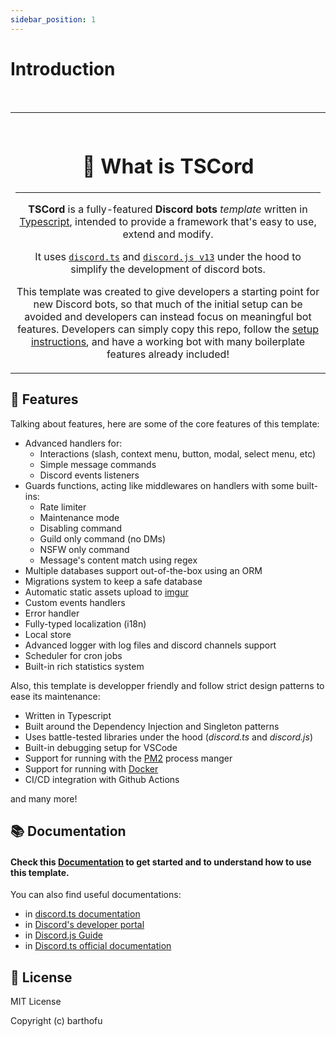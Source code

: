 ```yaml
---
sidebar_position: 1
---
```


# Introduction

<br/>

<table>
<tr>
<td align="center">

<br/>

# 🌟 What is TSCord

<hr/>

**TSCord** is a fully-featured **Discord bots** *template* written in [Typescript](https://www.typescriptlang.org/), intended to provide a framework that's easy to use, extend and modify.

It uses [`discord.ts`](https://github.com/oceanroleplay/discord.ts) and [`discord.js v13`](https://github.com/discordjs/discord.js) under the hood to simplify the development of discord bots.

This template was created to give developers a starting point for new Discord bots, so that much of the initial setup can be avoided and developers can instead focus on meaningful bot features. Developers can simply copy this repo, follow the [setup instructions](https://barthofu.github.io/tscord-template-docs), and have a working bot with many boilerplate features already included!        
    
</td>
</tr>
</table>

## 📜 Features

Talking about features, here are some of the core features of this template:

- Advanced handlers for:
    - Interactions (slash, context menu, button, modal, select menu, etc)
    - Simple message commands
    - Discord events listeners
- Guards functions, acting like middlewares on handlers with some built-ins:
    - Rate limiter
    - Maintenance mode
    - Disabling command
    - Guild only command (no DMs)
    - NSFW only command
    - Message's content match using regex
- Multiple databases support out-of-the-box using an ORM
- Migrations system to keep a safe database
- Automatic static assets upload to [imgur](https://imgur.com/)
- Custom events handlers
- Error handler
- Fully-typed localization (i18n)
- Local store
- Advanced logger with log files and discord channels support
- Scheduler for cron jobs
- Built-in rich statistics system

Also, this template is developper friendly and follow strict design patterns to ease its maintenance:
- Written in Typescript
- Built around the Dependency Injection and Singleton patterns
- Uses battle-tested libraries under the hood (*discord.ts* and *discord.js*)
- Built-in debugging setup for VSCode
- Support for running with the [PM2](https://pm2.keymetrics.io/) process manger
- Support for running with [Docker](https://www.docker.com/)
- CI/CD integration with Github Actions

and many more!

## 📚 Documentation

#### Check this [**Documentation**](https://barthofu.github.io/tscord-template-docs/docs) to get started and to understand how to use this template.

You can also find useful documentations:
- in [discord.ts documentation](https://discord-ts.js.org/)
- in [Discord's developer portal](https://discord.com/developers/docs/intro)
- in [Discord.js Guide](https://discordjs.guide/)
- in [Discord.ts official documentation](https://owencalvin.github.io/discord.ts/)

## 📑 License

MIT License

Copyright (c) barthofu